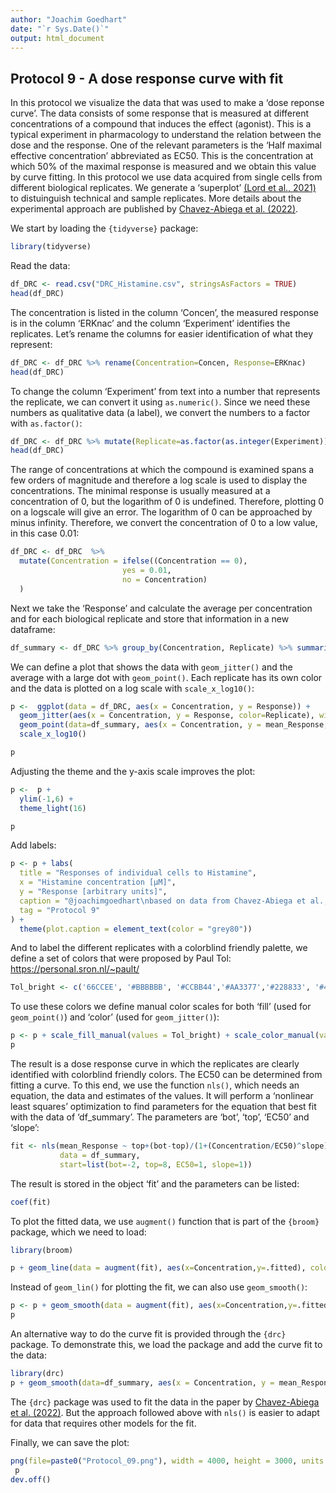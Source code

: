 ```yaml
---
author: "Joachim Goedhart"
date: "`r Sys.Date()`"
output: html_document
---
```


## Protocol 9 - A dose response curve with fit {#protocol-9}

In this protocol we visualize the data that was used to make a 'dose reponse curve'. The data consists of some response that is measured at different concentrations of a compound that induces the effect (agonist). This is a typical experiment in pharmacology to understand the relation between the dose and the response. One of the relevant parameters is the 'Half maximal effective concentration' abbreviated as EC50. This is the concentration at which 50% of the maximal response is measured and we obtain this value by curve fitting. In this protocol we use data acquired from single cells from different biological replicates. We generate a 'superplot' [(Lord et al., 2021)](https://doi.org/10.1083/jcb.202001064) to distuinguish technical and sample replicates. More details about the experimental approach are published by [Chavez-Abiega et al. (2022)](https://doi.org/10.1242/jcs.259685).

We start by loading the `{tidyverse}` package:

```r
library(tidyverse)
```

Read the data:

```r
df_DRC <- read.csv("DRC_Histamine.csv", stringsAsFactors = TRUE)
head(df_DRC)
```

The concentration is listed in the column 'Concen', the measured response is in the column 'ERKnac' and the column 'Experiment' identifies the replicates. Let's rename the columns for easier identification of what they represent:

```r
df_DRC <- df_DRC %>% rename(Concentration=Concen, Response=ERKnac)
head(df_DRC)
```

To change the column 'Experiment' from text into a number that represents the replicate, we can convert it using `as.numeric()`. Since we need these numbers as qualitative data (a label), we convert the numbers to a factor with `as.factor()`:

```r
df_DRC <- df_DRC %>% mutate(Replicate=as.factor(as.integer(Experiment)))
head(df_DRC)
```

The range of concentrations at which the compound is examined spans a few orders of magnitude and therefore a log scale is used to display the concentrations. The minimal response is usually measured at a concentration of 0, but the logarithm of 0 is undefined. Therefore, plotting 0 on a logscale will give an error. The logarithm of 0 can be approached by minus infinity. Therefore, we convert the concentration of 0 to a low value, in this case 0.01:

```r
df_DRC <- df_DRC  %>%
  mutate(Concentration = ifelse((Concentration == 0),
                         yes = 0.01,
                         no = Concentration)
  )
```

Next we take the 'Response' and calculate the average per concentration and for each biological replicate and store that information in a new dataframe:

```r
df_summary <- df_DRC %>% group_by(Concentration, Replicate) %>% summarise(mean_Response=mean(Response))
```

We can define a plot that shows the data with `geom_jitter()` and the average with a large dot with `geom_point()`. Each replicate has its own color and the data is plotted on a log scale with `scale_x_log10()`:

```r
p <-  ggplot(data = df_DRC, aes(x = Concentration, y = Response)) + 
  geom_jitter(aes(x = Concentration, y = Response, color=Replicate), width=0.2, size=2, shape=16, alpha=0.2) + 
  geom_point(data=df_summary, aes(x = Concentration, y = mean_Response, fill=Replicate), size=8, shape=21, alpha=0.8) +
  scale_x_log10()

p
```

Adjusting the theme and the y-axis scale improves the plot:

```r
p <-  p +
  ylim(-1,6) +
  theme_light(16)

p
```

Add labels:

```r
p <- p + labs(
  title = "Responses of individual cells to Histamine",
  x = "Histamine concentration [µM]",
  y = "Response [arbitrary units]",
  caption = "@joachimgoedhart\nbased on data from Chavez-Abiega et al., DOI: 10.1242/jcs.259685",
  tag = "Protocol 9"
) +
  theme(plot.caption = element_text(color = "grey80"))
```

And to label the different replicates with a colorblind friendly palette, we define a set of colors that were proposed by Paul Tol: <https://personal.sron.nl/~pault/>

```r
Tol_bright <- c('66CCEE', '#BBBBBB', '#CCBB44','#AA3377','#228833', '#4477AA')
```

To use these colors we define manual color scales for both 'fill' (used for `geom_point()`) and 'color' (used for `geom_jitter()`):

```r
p <- p + scale_fill_manual(values = Tol_bright) + scale_color_manual(values = Tol_bright)
p
```

The result is a dose response curve in which the replicates are clearly identified with colorblind friendly colors. The EC50 can be determined from fitting a curve. To this end, we use the function `nls()`, which needs an equation, the data and estimates of the values. It will perform a 'nonlinear least squares' optimization to find parameters for the equation that best fit with the data of 'df_summary'. The parameters are 'bot', 'top', 'EC50' and 'slope':

```r
fit <- nls(mean_Response ~ top+(bot-top)/(1+(Concentration/EC50)^slope),
           data = df_summary,
           start=list(bot=-2, top=8, EC50=1, slope=1))
```

The result is stored in the object 'fit' and the parameters can be listed:

```r
coef(fit)
```

To plot the fitted data, we use `augment()` function that is part of the `{broom}` package, which we need to load:

```r
library(broom)

p + geom_line(data = augment(fit), aes(x=Concentration,y=.fitted), color="black", size=1)
```

Instead of `geom_lin()` for plotting the fit, we can also use `geom_smooth()`:

```r
p <- p + geom_smooth(data = augment(fit), aes(x=Concentration,y=.fitted), color="black", size=1)
p
```

An alternative way to do the curve fit is provided through the `{drc}` package. To demonstrate this, we load the package and add the curve fit to the data:

```r
library(drc)
p + geom_smooth(data=df_summary, aes(x = Concentration, y = mean_Response), color='blue', method = drm, method.args = list(fct = L.4()), se = FALSE)
```

The `{drc}` package was used to fit the data in the paper by [Chavez-Abiega et al. (2022)](https://doi.org/10.1242/jcs.259685). But the approach followed above with `nls()` is easier to adapt for data that requires other models for the fit.

Finally, we can save the plot:

```r
png(file=paste0("Protocol_09.png"), width = 4000, height = 3000, units = "px", res = 400)
 p
dev.off()
```
